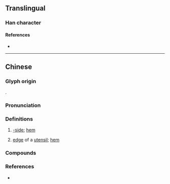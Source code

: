 {{character info}}
==Translingual==

===Han character===
{{Han char|rn=32|rad=土|as=11|sn=14|four=48117|canj=GJJN|ids=⿰土乾}}

====References====
* {{Han ref|kx=0238.191|hdz=10478.040|uh=5898|ud=22680|bh=E159|bd=57689}}

----

==Chinese==
{{zh-forms|alt=舷}}

===Glyph origin===
{{Han compound|土|乾|c1=s|c2=p|t1=soil; earth|ls=psc|no_och2=y}}.

===Pronunciation===
{{zh-pron
|m=qián
|c=kin4
|mn=kîⁿ
|mn-t=gin5
|cat=
}}

===Definitions===
{{zh-hanzi}}

# {{lb|zh|Min Nan}} [[-side]]; [[hem]]
#: {{zh-x|小溪墘|brook'''side'''|MN}}
# {{lb|zh|Min Nan}} [[edge]] of a [[utensil]]; [[hem]]

===Compounds===
{{zh-der|海墘|車路墘|田墘|溪仔墘:khe-á-kîⁿ;Min Nan|路墘|厝墘}}

===References===
* {{R:yue:mfccd}}
